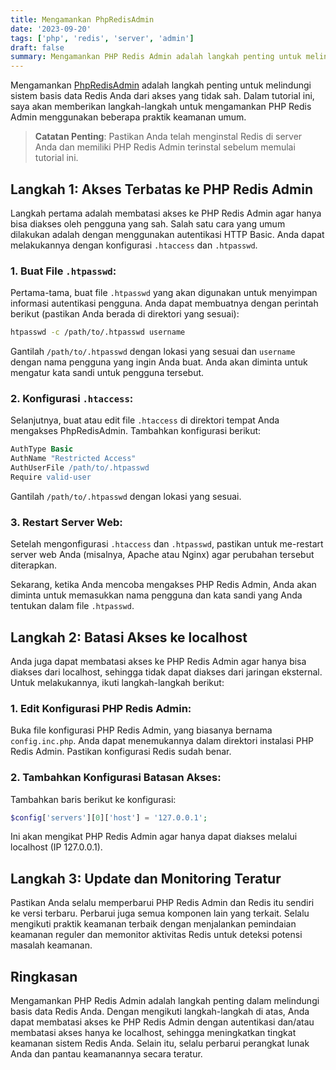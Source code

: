 ```yaml
---
title: Mengamankan PhpRedisAdmin
date: '2023-09-20'
tags: ['php', 'redis', 'server', 'admin']
draft: false
summary: Mengamankan PHP Redis Admin adalah langkah penting untuk melindungi sistem basis data Redis Anda dari akses yang tidak sah.
---
```


Mengamankan [PhpRedisAdmin](https://github.com/erikdubbelboer/phpRedisAdmin) adalah langkah penting untuk melindungi sistem basis data Redis Anda dari akses yang tidak sah.
Dalam tutorial ini, saya akan memberikan langkah-langkah untuk mengamankan PHP Redis Admin menggunakan beberapa praktik keamanan umum.

> **Catatan Penting**:
> Pastikan Anda telah menginstal Redis di server Anda dan memiliki PHP Redis Admin terinstal sebelum memulai tutorial ini.

## Langkah 1: Akses Terbatas ke PHP Redis Admin

Langkah pertama adalah membatasi akses ke PHP Redis Admin agar hanya bisa diakses oleh pengguna yang sah.
Salah satu cara yang umum dilakukan adalah dengan menggunakan autentikasi HTTP Basic.
Anda dapat melakukannya dengan konfigurasi `.htaccess` dan `.htpasswd`.

### 1. Buat File `.htpasswd`:

Pertama-tama, buat file `.htpasswd` yang akan digunakan untuk menyimpan informasi autentikasi pengguna.
Anda dapat membuatnya dengan perintah berikut (pastikan Anda berada di direktori yang sesuai):

```bash
htpasswd -c /path/to/.htpasswd username
   ```

Gantilah `/path/to/.htpasswd` dengan lokasi yang sesuai dan `username` dengan nama pengguna yang ingin Anda buat.
Anda akan diminta untuk mengatur kata sandi untuk pengguna tersebut.

### 2. Konfigurasi `.htaccess`:

Selanjutnya, buat atau edit file `.htaccess` di direktori tempat Anda mengakses PhpRedisAdmin.
Tambahkan konfigurasi berikut:

```apache
AuthType Basic
AuthName "Restricted Access"
AuthUserFile /path/to/.htpasswd
Require valid-user
   ```

Gantilah `/path/to/.htpasswd` dengan lokasi yang sesuai.

### 3. Restart Server Web:

Setelah mengonfigurasi `.htaccess` dan `.htpasswd`,
pastikan untuk me-restart server web Anda (misalnya, Apache atau Nginx) agar perubahan tersebut diterapkan.

Sekarang, ketika Anda mencoba mengakses PHP Redis Admin,
Anda akan diminta untuk memasukkan nama pengguna dan kata sandi yang Anda tentukan dalam file `.htpasswd`.

## Langkah 2: Batasi Akses ke localhost

Anda juga dapat membatasi akses ke PHP Redis Admin agar hanya bisa diakses dari localhost,
sehingga tidak dapat diakses dari jaringan eksternal. Untuk melakukannya, ikuti langkah-langkah berikut:

### 1. Edit Konfigurasi PHP Redis Admin:

Buka file konfigurasi PHP Redis Admin, yang biasanya bernama `config.inc.php`.
Anda dapat menemukannya dalam direktori instalasi PHP Redis Admin. Pastikan konfigurasi Redis sudah benar.

### 2. Tambahkan Konfigurasi Batasan Akses:

Tambahkan baris berikut ke konfigurasi:

```php
$config['servers'][0]['host'] = '127.0.0.1';
   ```

Ini akan mengikat PHP Redis Admin agar hanya dapat diakses melalui localhost (IP 127.0.0.1).

## Langkah 3: Update dan Monitoring Teratur

Pastikan Anda selalu memperbarui PHP Redis Admin dan Redis itu sendiri ke versi terbaru.
Perbarui juga semua komponen lain yang terkait. Selalu mengikuti praktik keamanan terbaik dengan menjalankan
pemindaian keamanan reguler dan memonitor aktivitas Redis untuk deteksi potensi masalah keamanan.

## Ringkasan

Mengamankan PHP Redis Admin adalah langkah penting dalam melindungi basis data Redis Anda.
Dengan mengikuti langkah-langkah di atas, Anda dapat membatasi akses ke PHP Redis Admin
dengan autentikasi dan/atau membatasi akses hanya ke localhost,
sehingga meningkatkan tingkat keamanan sistem Redis Anda. Selain itu,
selalu perbarui perangkat lunak Anda dan pantau keamanannya secara teratur.